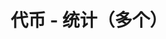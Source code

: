 ---
title: '代币 - 统计（多个）'
openapi: '/cn/api-reference/openapi-cn.json GET /token/{chain}/stats/multi'
---